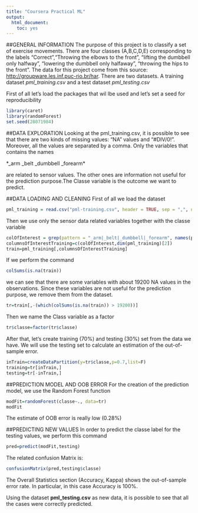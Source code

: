```yaml
---
title: "Coursera Practical ML"
output:
  html_document:
    toc: yes
---
```

##GENERAL INFORMATION
The purpose of this project is to classify a set of exercise movements.
There are four classes (A,B,C,D,E) corresponding to the labels "Correct","Throwing the elbows to the front", "lifting the dumbbell only halfway", "lowering the dumbbell only halfaway", "throwing the hips to the front".
The data for this project come from this source: <http://groupware.les.inf.puc-rio.br/har>. 
There are two datasets. A training dataset *pml_training.csv* and a test dataset *pml_testing.csv*

First of all let's load the packages that wil lbe used and let's set a seed for reproducibility

```r
library(caret)
library(randomForest)
set.seed(28071984)
```


##DATA EXPLORATION
Looking at the pml_training.csv, it is possible to see that there are two kinds of missing values: "NA" values and “#DIV/0!”. Moreover, all the values are separated by a comma.
Only the variables that contains the names 

*_arm _belt _dumbbell _forearm*     

are related to sensor values. The other ones are information not useful for the prediction purpose.The Classe variable is the outcome we want to predict.


##DATA LOADING AND CLEANING
First of all we load the dataset

```r
pml_training = read.csv("pml-training.csv", header = TRUE, sep = ",", na.strings = c("NA", "#DIV/0!"))
```
Then we use only the sensor data related variables together with the classe variable
```r
colOfInterest = grep(pattern = "_arm|_belt|_dumbbell|_forearm", names(pml_training))
columnsOfInterestTraining=c(colOfInterest,dim(pml_training)[2])
train=pml_training[,columnsOfInterestTraining]
```

If we perform the command

```r
colSums(is.na(train))
```
we can see that there are some variables with about 19200 NA values in the observations. Since these variables are not useful for the prediction purpose, we remove them from the dataset.

```r
tr=train[,-(which(colSums(is.na(train)) > 19200))]
```

Then we name the Class variable as a factor
```r
tr$classe=factor(tr$classe)
```

After that, let's create training (70%) and testing (30%) set from the data we have. We will use the testing set to calculate an estimation of the out-of-sample error.</p>
```r
inTrain=createDataPartition(y=tr$classe,p=0.7,list=F)
training=tr[inTrain,]
testing=tr[-inTrain,]
```
##PREDICTION MODEL AND OOB ERROR
For the creation of the prediction model, we use the Random Forest function
```r
modFit=randomForest(classe~., data=tr)
modFit
```

The estimate of OOB error is really low (0.28%)

##PREDICTING NEW VALUES
In order to predict the classe label for the testing values, we perform this command
```r
pred=predict(modFit,testing)
```
The related confusion Matrix is:
```r
confusionMatrix(pred,testing$classe)
```

The Overall Statistics section (Accuracy, Kappa) shows the out-of-sample error rate. In particular, in this case Accuracy is 100%.

Using the dataset **pml_testing.csv** as new data, it is possible to see that all the cases were correctly predicted.
